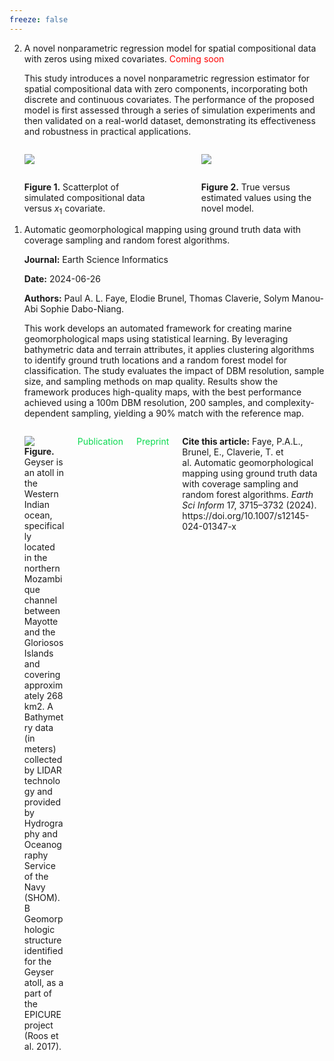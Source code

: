 ```yaml
---
freeze: false
---
```


<ol reversed>

<li>A novel nonparametric regression model for spatial compositional data with zeros using mixed covariates. [Coming soon]{style="color: red;"}</li>

This study introduces a novel nonparametric regression estimator for spatial compositional data with zero components, incorporating both discrete and continuous covariates. The performance of the proposed model is first assessed through a series of simulation experiments and then validated on a real-world dataset, demonstrating its effectiveness and robustness in practical applications.

::: boxed
::: columns
::: {.column width="45%"}
![](./images/scattzero_n500_px1_rand.jpg)
:::

::: {.column width="10%"}
:::

::: {.column width="45%"}
![](./images/TestVsTrue_ait_mle_500_2.jpg)
:::
:::

<!-- Second row: captions aligned under the images -->

::: columns
::: {.column width="45%"}
**Figure 1.** Scatterplot of simulated compositional data versus $x_1$ covariate.
:::

::: {.column width="10%"}
:::

::: {.column width="45%"}
**Figure 2.** True versus estimated values using the novel model.
:::
:::
:::

<li>Automatic geomorphological mapping using ground truth data with coverage sampling and random forest algorithms.</li>

**Journal:** Earth Science Informatics

**Date:** 2024-06-26

**Authors:** Paul A. L. Faye, Elodie Brunel, Thomas Claverie, Solym Manou-Abi Sophie Dabo-Niang.

This work develops an automated framework for creating marine geomorphological maps using statistical learning. By leveraging bathymetric data and terrain attributes, it applies clustering algorithms to identify ground truth locations and a random forest model for classification. The study evaluates the impact of DBM resolution, sample size, and sampling methods on map quality. Results show the framework produces high-quality maps, with the best performance achieved using a 100m DBM resolution, 200 samples, and complexity-dependent sampling, yielding a 90% match with the reference map.

::: boxed
::: columns
::: {.column width="100%"}
![](./images/Fig1.jpg) **Figure.** Geyser is an atoll in the Western Indian ocean, specifically located in the northern Mozambique channel between Mayotte and the Gloriosos Islands and covering approximately 268 km2. A Bathymetry data (in meters) collected by LIDAR technology and provided by Hydrography and Oceanography Service of the Navy (SHOM). B Geomorphologic structure identified for the Geyser atoll, as a part of the EPICURE project (Roos et al. 2017).
:::

[Publication](https://doi.org/10.1007/s12145-024-01347-x){style="text-decoration: none; color: #0BDA51;"}

[Preprint](https://hal.science/hal-04624799/file/Revision_ESI-2.pdf){style="text-decoration: none; color: #0BDA51;"}

**Cite this article:** Faye, P.A.L., Brunel, E., Claverie, T. et al. Automatic geomorphological mapping using ground truth data with coverage sampling and random forest algorithms. *Earth Sci Inform* 17, 3715--3732 (2024). https://doi.org/10.1007/s12145-024-01347-x
:::
:::

</ol>
